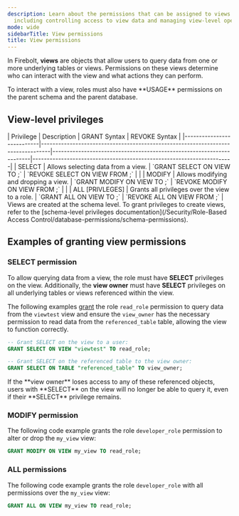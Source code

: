 ```yaml
---
description: Learn about the permissions that can be assigned to views in Firebolt,
  including controlling access to view data and managing view-level operations.
mode: wide
sidebarTitle: View permissions
title: View permissions
---
```



In Firebolt, **views** are objects that allow users to query data from one or more underlying tables or views. Permissions on these views determine who can interact with the view and what actions they can perform.

<Note>
To interact with a view, roles must also have **USAGE** permissions on the parent schema and the parent database.
</Note>

## View-level privileges

<Note>
| Privilege             | Description                                                                 | GRANT Syntax                                                     | REVOKE Syntax                                                   |
|---------------------------|---------------------------------------------------------------------------------|----------------------------------------------------------------------|----------------------------------------------------------------------|
| SELECT     | Allows selecting data from a view.                                                   | `GRANT SELECT ON VIEW <view_name> TO <role_name>;`                                      | `REVOKE SELECT ON VIEW <view_name> FROM <role_name>;`                                    |                              |
| MODIFY     | Allows modifying and dropping a view.                                                 | `GRANT MODIFY ON VIEW <view_name> TO <role_name>;`                                      | `REVOKE MODIFY ON VIEW <view_name> FROM <role_name>;`                                   |                  |
| ALL [PRIVLEGES]     | Grants all privileges over the view to a role.                                                 | `GRANT ALL ON VIEW <view_name> TO <role_name>;`                                      | `REVOKE ALL ON VIEW <view_name> FROM <role_name>;`                                   |
Views are created at the schema level. To grant privileges to create views, refer to the [schema-level privileges documentation](/Security/Role-Based Access Control/database-permissions/schema-permissions). 
</Note>

## Examples of granting view permissions

### SELECT permission

To allow querying data from a view, the role must have **SELECT** privileges on the view. Additionally, the **view owner** must have **SELECT** privileges on all underlying tables or views referenced within the view.

The following examples [grant](/sql_reference/commands/access-control/grant) the role `read_role` permission to query data from the `viewtest` view and ensure the `view_owner` has the necessary permission to read data from the `referenced_table` table, allowing the view to function correctly.

```sql
-- Grant SELECT on the view to a user:
GRANT SELECT ON VIEW "viewtest" TO read_role;

-- Grant SELECT on the referenced table to the view owner:
GRANT SELECT ON TABLE "referenced_table" TO view_owner;
```

<Warning>
If the **view owner** loses access to any of these referenced objects, users with **SELECT** on the view will no longer be able to query it, even if their **SELECT** privilege remains.
</Warning>

### MODIFY permission
The following code example grants the role `developer_role` permission to alter or drop the `my_view` view:

```sql
GRANT MODIFY ON VIEW my_view TO read_role;
```

### ALL permissions
The following code example grants the role `developer_role` with all permissions over the `my_view` view:

```sql
GRANT ALL ON VIEW my_view TO read_role;
```

